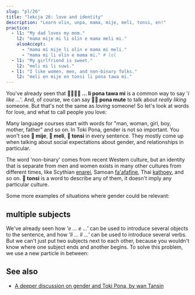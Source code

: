 ```yaml
---
slug: "pl/26"
title: "lekcja 26: love and identity"
description: "Learn olin, unpa, mama, mije, meli, tonsi, en!"
practice:
  - l1: "My dad loves my mom."
    l2: "mama mije mi li olin e mama meli mi."
    alsoAccept:
      - "mama mi mije li olin e mama mi meli."
      - "mama mi li olin e mama mi." # lol
  - l1: "My girlfriend is sweet."
    l2: "meli mi li suwi."
  - l1: "I like women, men, and non-binary folks."
    l2: "meli en mije en tonsi li pona tawa mi."
---
```



You've already seen that **󱤧󱥔󱥩󱤴 ... li pona tawa mi** is a common way to say '*i like ...*'. And, of course, we can say **󱥔󱤼 pona mute** to talk about *really liking* someone. But that's not the same as *loving* someone! So let's look at words for love, and what to call people you love:

<List>
  <Word sl="olin" m="to love" />
  <Word sl="unpa" m="to have sex" />
  <Word sl="mama" m="parent" />
  <Word sl="mije" m="man, masculine person, husband; male" />
  <Word sl="meli" m="woman, feminine person, wife; female" />
  <Word sl="tonsi" m="non-binary, gender-nonconforming; trans" />
</List>

Many language courses start with words for "man, woman, girl, boy, mother, father" and so on. In Toki Pona, gender is not so important. You won't see **󱤵 mije**, **󱤳 meli**, **󱥾 tonsi** in every sentence. They mostly come up when talking about social expectations about gender, and relationships in particular.

<List>
    <Sentence sl="mi olin e mije mi." m="I love my boyfriend."/>
    <Sentence sl="mama o!" m="Mom! (or) Dad!"/>
    <Sentence sl="mi olin e meli." m="I'm into girls."/>
</List>

The word 'non-binary' comes from recent Western culture, but an identity that is separate from men and women exists in many other cultures from different times, like Scythian [enarei](https://en.wikipedia.org/wiki/Enaree), Samoan [fa'afafine](https://en.wikipedia.org/wiki/Fa%CA%BBafafine), Thai [kathoey](https://en.wikipedia.org/wiki/Kathoey), and so on. **󱥾 tonsi** is a word to describe any of them, it doesn't imply any particular culture.

Some more examples of situations where gender could be relevant:

<List>
  <Sentence sl="len mi li mije." m="I dress masculine." />
  <Sentence sl="jan olin mi li tonsi." m="My partner is non-binary." />
  <Sentence sl="mi meli e sijelo mi kepeken misikeke." m="I make my body more feminine with medication." />
</List>

## multiple subjects

We've already seen how *'e ... e ...'* can be used to introduce several objects to the sentence, and how *'li ... li ...'* can be used to introduce several verbs. But we can't just put two subjects next to each other, because you wouldn't know where one subject ends and another begins. To solve this problem, we use a new particle in between:

<List>
  <Word sl="en" m="joins subjects" />
  <Sentence sl="mi en ona li toki." m="Me and her are chatting." />
  <Sentence sl="soweli en waso li utala." m="The animal and the bird are fighting." />
  <Sentence sl="meli en mije li unpa." m="The woman and the man have sex." />
</List>

<Practice exercises={frontmatter.practice} client:load />

## See also
* [A deeper discussion on gender and Toki Pona, by wan Tansin](https://www.tamz.in/toki_mi/there-is-no-gender-in-toki-pona/)
